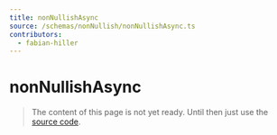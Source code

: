 ```yaml
---
title: nonNullishAsync
source: /schemas/nonNullish/nonNullishAsync.ts
contributors:
  - fabian-hiller
---
```


# nonNullishAsync

> The content of this page is not yet ready. Until then just use the [source code](https://github.com/fabian-hiller/valibot/blob/main/library/src/schemas/nonNullish/nonNullishAsync.ts).
